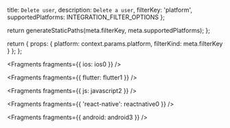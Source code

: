   title: `Delete user`,
  description: `Delete a user`,
  filterKey: 'platform',
  supportedPlatforms: INTEGRATION_FILTER_OPTIONS
};



  return generateStaticPaths(meta.filterKey, meta.supportedPlatforms);
};

  return {
    props: {
      platform: context.params.platform,
      filterKind: meta.filterKey
    }
  };
};


<Fragments fragments={{ ios: ios0 }} />


<Fragments fragments={{ flutter: flutter1 }} />


<Fragments fragments={{ js: javascript2 }} />


<Fragments fragments={{ 'react-native': reactnative0 }} />


<Fragments fragments={{ android: android3 }} />
